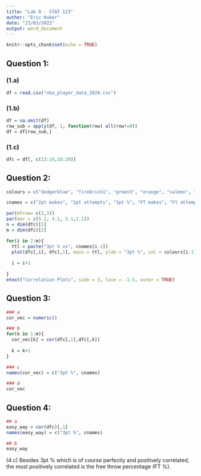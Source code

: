 ---
title: "Lab 8 - STAT 123"
author: "Eric Huber"
date: "23/03/2022"
output: word_document
---

```{r setup, include=FALSE}
knitr::opts_chunk$set(echo = TRUE)
```



## Question 1:

### (1.a)
```{r, q1a}
df = read.csv("nba_player_data_2020.csv")
```

### (1.b)
```{r, q1b}
df = na.omit(df)
row_sub = apply(df, 1, function(row) all(row!=0))
df = df[row_sub,]
```

### (1.c)
```{r, q1c}
dfc = df[, c(13:16,18:20)]
```


## Question 2:

```{r, q2}
colours = c("dodgerblue", "firebrick1", "green3", "orange", "salmon", "slateblue1")

cnames = c("2pt makes", "2pt attempts", "2pt %", "FT makes", "Ft attempts", "FT %")

par(mfrow= c(2,3))
par(mar = c(5.1, 4.1, 5.1,2.1))
n = dim(dfc)[1]
m = dim(dfc)[2]

for(i in 2:m){
  ttl = paste("3pt % vs", cnames[i-1])
  plot(dfc[,i], dfc[,1], main = ttl, ylab = "3pt %", col = colours[i-1], xlab = cnames[i-1])
  
  i = i+1
  
}
mtext("Correlation Plots", side = 3, line = -1.5, outer = TRUE)
```

## Question 3:
```{r, q3}
### a
cor_vec = numeric()

### b
for(k in 1:m){
  cor_vec[k] = cor(dfc[,1],dfc[,k])
  
  k = k+1
}

### c
names(cor_vec) = c("3pt %", cnames)

### d
cor_vec

```


## Question 4:
```{r, q4}
## a
easy_way = cor(dfc)[,1]
names(easy_way) = c("3pt %", cnames)

## b 
easy_way
```
(4.c) Besides 3pt % which is of course perfectly and positively correlated, the most positively correlated is the free throw percentage (FT %).


